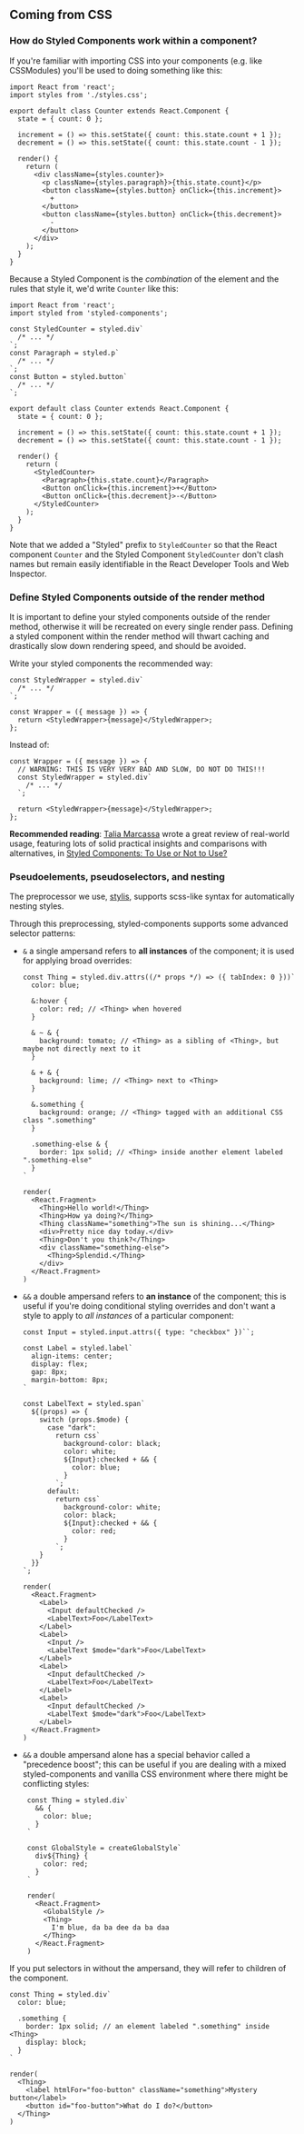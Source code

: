 ## Coming from CSS

### How do Styled Components work within a component?

If you're familiar with importing CSS into your components (e.g. like CSSModules) you'll be used to doing something like this:

```tsx
import React from 'react';
import styles from './styles.css';

export default class Counter extends React.Component {
  state = { count: 0 };

  increment = () => this.setState({ count: this.state.count + 1 });
  decrement = () => this.setState({ count: this.state.count - 1 });

  render() {
    return (
      <div className={styles.counter}>
        <p className={styles.paragraph}>{this.state.count}</p>
        <button className={styles.button} onClick={this.increment}>
          +
        </button>
        <button className={styles.button} onClick={this.decrement}>
          -
        </button>
      </div>
    );
  }
}
```

Because a Styled Component is the _combination_ of the element and the rules that style it, we'd write `Counter` like this:

```tsx
import React from 'react';
import styled from 'styled-components';

const StyledCounter = styled.div`
  /* ... */
`;
const Paragraph = styled.p`
  /* ... */
`;
const Button = styled.button`
  /* ... */
`;

export default class Counter extends React.Component {
  state = { count: 0 };

  increment = () => this.setState({ count: this.state.count + 1 });
  decrement = () => this.setState({ count: this.state.count - 1 });

  render() {
    return (
      <StyledCounter>
        <Paragraph>{this.state.count}</Paragraph>
        <Button onClick={this.increment}>+</Button>
        <Button onClick={this.decrement}>-</Button>
      </StyledCounter>
    );
  }
}
```

Note that we added a "Styled" prefix to `StyledCounter` so that the React component `Counter` and the Styled Component `StyledCounter` don't clash names but remain easily identifiable in the React Developer Tools and Web Inspector.

### Define Styled Components outside of the render method

It is important to define your styled components outside of the render method, otherwise it will be recreated on every single render pass. Defining a styled component within the render method will thwart caching and drastically slow down rendering speed, and should be avoided.

Write your styled components the recommended way:

```tsx
const StyledWrapper = styled.div`
  /* ... */
`;

const Wrapper = ({ message }) => {
  return <StyledWrapper>{message}</StyledWrapper>;
};
```

Instead of:

```tsx
const Wrapper = ({ message }) => {
  // WARNING: THIS IS VERY VERY BAD AND SLOW, DO NOT DO THIS!!!
  const StyledWrapper = styled.div`
    /* ... */
  `;

  return <StyledWrapper>{message}</StyledWrapper>;
};
```

**Recommended reading**: [Talia Marcassa](https://twitter.com/talialongname)
wrote a great review of real-world usage, featuring lots of solid practical insights
and comparisons with alternatives, in [Styled Components: To Use or Not to Use?](https://medium.com/building-crowdriff/styled-components-to-use-or-not-to-use-a6bb4a7ffc21)

### Pseudoelements, pseudoselectors, and nesting

The preprocessor we use, [stylis](https://github.com/thysultan/stylis.js), supports scss-like syntax for automatically nesting styles.

Through this preprocessing, styled-components supports some advanced selector patterns:

- `&` a single ampersand refers to **all instances** of the component; it is used for applying broad overrides:

  ```react
  const Thing = styled.div.attrs((/* props */) => ({ tabIndex: 0 }))`
    color: blue;

    &:hover {
      color: red; // <Thing> when hovered
    }

    & ~ & {
      background: tomato; // <Thing> as a sibling of <Thing>, but maybe not directly next to it
    }

    & + & {
      background: lime; // <Thing> next to <Thing>
    }

    &.something {
      background: orange; // <Thing> tagged with an additional CSS class ".something"
    }

    .something-else & {
      border: 1px solid; // <Thing> inside another element labeled ".something-else"
    }
  `

  render(
    <React.Fragment>
      <Thing>Hello world!</Thing>
      <Thing>How ya doing?</Thing>
      <Thing className="something">The sun is shining...</Thing>
      <div>Pretty nice day today.</div>
      <Thing>Don't you think?</Thing>
      <div className="something-else">
        <Thing>Splendid.</Thing>
      </div>
    </React.Fragment>
  )
  ```

- `&&` a double ampersand refers to **an instance** of the component; this is useful if you're doing conditional styling overrides and don't want a style to apply to _all instances_ of a particular component:

  ```react
  const Input = styled.input.attrs({ type: "checkbox" })``;

  const Label = styled.label`
    align-items: center;
    display: flex;
    gap: 8px;
    margin-bottom: 8px;
  `

  const LabelText = styled.span`
    ${(props) => {
      switch (props.$mode) {
        case "dark":
          return css`
            background-color: black;
            color: white;
            ${Input}:checked + && {
              color: blue;
            }
          `;
        default:
          return css`
            background-color: white;
            color: black;
            ${Input}:checked + && {
              color: red;
            }
          `;
      }
    }}
  `;

  render(
    <React.Fragment>
      <Label>
        <Input defaultChecked />
        <LabelText>Foo</LabelText>
      </Label>
      <Label>
        <Input />
        <LabelText $mode="dark">Foo</LabelText>
      </Label>
      <Label>
        <Input defaultChecked />
        <LabelText>Foo</LabelText>
      </Label>
      <Label>
        <Input defaultChecked />
        <LabelText $mode="dark">Foo</LabelText>
      </Label>
    </React.Fragment>
  )
  ```

- `&&` a double ampersand alone has a special behavior called a "precedence boost"; this can be useful if you are dealing with a mixed styled-components and vanilla CSS environment where there might be conflicting styles:

  ```react
   const Thing = styled.div`
     && {
       color: blue;
     }
   `

   const GlobalStyle = createGlobalStyle`
     div${Thing} {
       color: red;
     }
   `

   render(
     <React.Fragment>
       <GlobalStyle />
       <Thing>
         I'm blue, da ba dee da ba daa
       </Thing>
     </React.Fragment>
   )
  ```

If you put selectors in without the ampersand, they will refer to children of the component.

```react
const Thing = styled.div`
  color: blue;

  .something {
    border: 1px solid; // an element labeled ".something" inside <Thing>
    display: block;
  }
`

render(
  <Thing>
    <label htmlFor="foo-button" className="something">Mystery button</label>
    <button id="foo-button">What do I do?</button>
  </Thing>
)
```

